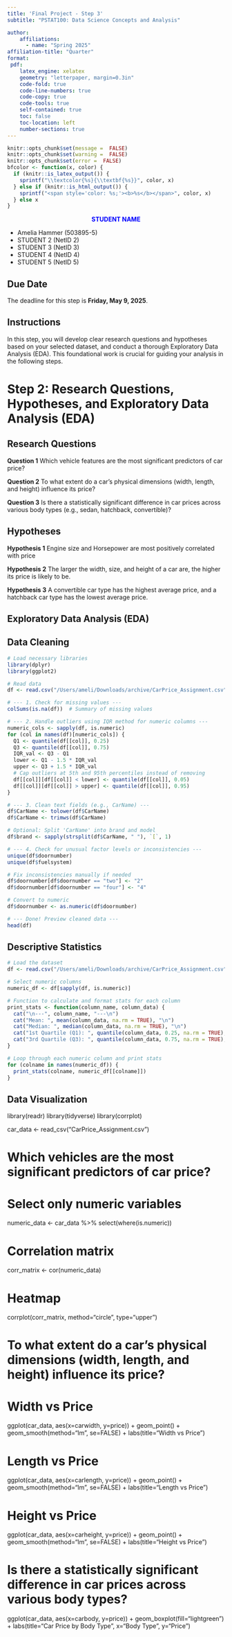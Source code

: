 ```yaml
---
title: 'Final Project - Step 3'
subtitle: "PSTAT100: Data Science Concepts and Analysis" 

author:
    affiliations:
      - name: "Spring 2025"
affiliation-title: "Quarter"
format: 
 pdf: 
    latex_engine: xelatex
    geometry: "letterpaper, margin=0.3in"
    code-fold: true
    code-line-numbers: true
    code-copy: true
    code-tools: true
    self-contained: true
    toc: false
    toc-location: left
    number-sections: true
---
```

```r
knitr::opts_chunk$set(message =  FALSE)
knitr::opts_chunk$set(warning =  FALSE)
knitr::opts_chunk$set(error =  FALSE)
bfcolor <- function(x, color) {
  if (knitr::is_latex_output()) {
    sprintf("\\textcolor{%s}{\\textbf{%s}}", color, x)
  } else if (knitr::is_html_output()) {
    sprintf("<span style='color: %s;'><b>%s</b></span>", color, x)
  } else x
}
```



:::callout
<div style="text-align: center">
<span style="color: blue;"> **STUDENT NAME **</span> 
</div>
- Amelia Hammer    (503895-5)
- STUDENT 2    (NetID 2)
- STUDENT 3    (NetID 3)
- STUDENT 4    (NetID 4)
- STUDENT 5    (NetID 5)
:::


::: {.callout-caution}
## Due Date
The deadline for this step is **Friday, May 9, 2025**.
:::


:::{.callout-tip}
# Instructions
In this step, you will develop clear research questions and hypotheses based on your selected dataset, and conduct a thorough Exploratory Data Analysis (EDA). This foundational work is crucial for guiding your analysis in the following steps.

:::

# Step 2: Research Questions, Hypotheses, and Exploratory Data Analysis (EDA)


## Research Questions

**Question 1**
Which vehicle features are the most significant predictors of car price?

**Question 2**
To what extent do a car’s physical dimensions (width, length, and height) influence its price?

**Question 3**
Is there a statistically significant difference in car prices across various body types (e.g., sedan, hatchback, convertible)?

## Hypotheses

**Hypothesis 1**
Engine size and Horsepower are most positively correlated with price 

**Hypothesis 2**
The larger the width, size, and height of a car are, the higher its price is likely to be. 

**Hypothesis 3**
A convertible car type has the highest average price, and a hatchback car type has the lowest average price. 


## Exploratory Data Analysis (EDA)

## Data Cleaning
```r
# Load necessary libraries
library(dplyr)
library(ggplot2)

# Read data
df <- read.csv("/Users/ameli/Downloads/archive/CarPrice_Assignment.csv", stringsAsFactors = FALSE)

# --- 1. Check for missing values ---
colSums(is.na(df))  # Summary of missing values

# --- 2. Handle outliers using IQR method for numeric columns ---
numeric_cols <- sapply(df, is.numeric)
for (col in names(df)[numeric_cols]) {
  Q1 <- quantile(df[[col]], 0.25)
  Q3 <- quantile(df[[col]], 0.75)
  IQR_val <- Q3 - Q1
  lower <- Q1 - 1.5 * IQR_val
  upper <- Q3 + 1.5 * IQR_val
  # Cap outliers at 5th and 95th percentiles instead of removing
  df[[col]][df[[col]] < lower] <- quantile(df[[col]], 0.05)
  df[[col]][df[[col]] > upper] <- quantile(df[[col]], 0.95)
}

# --- 3. Clean text fields (e.g., CarName) ---
df$CarName <- tolower(df$CarName)
df$CarName <- trimws(df$CarName)

# Optional: Split 'CarName' into brand and model
df$brand <- sapply(strsplit(df$CarName, " "), `[`, 1)

# --- 4. Check for unusual factor levels or inconsistencies ---
unique(df$doornumber)
unique(df$fuelsystem)

# Fix inconsistencies manually if needed
df$doornumber[df$doornumber == "two"] <- "2"
df$doornumber[df$doornumber == "four"] <- "4"

# Convert to numeric
df$doornumber <- as.numeric(df$doornumber)

# --- Done! Preview cleaned data ---
head(df)

```


## Descriptive Statistics
```r
# Load the dataset
df <- read.csv("/Users/ameli/Downloads/archive/CarPrice_Assignment.csv", stringsAsFactors = FALSE)

# Select numeric columns
numeric_df <- df[sapply(df, is.numeric)]

# Function to calculate and format stats for each column
print_stats <- function(column_name, column_data) {
  cat("\n---", column_name, "---\n")
  cat("Mean: ", mean(column_data, na.rm = TRUE), "\n")
  cat("Median: ", median(column_data, na.rm = TRUE), "\n")
  cat("1st Quartile (Q1): ", quantile(column_data, 0.25, na.rm = TRUE), "\n")
  cat("3rd Quartile (Q3): ", quantile(column_data, 0.75, na.rm = TRUE), "\n")
}

# Loop through each numeric column and print stats
for (colname in names(numeric_df)) {
  print_stats(colname, numeric_df[[colname]])
}

```


## Data Visualization

library(readr)
library(tidyverse)
library(corrplot)


car_data <- read_csv("CarPrice_Assignment.csv")

# Which vehicles are the most significant predictors of car price?
# Select only numeric variables
numeric_data <- car_data %>% select(where(is.numeric))

# Correlation matrix
corr_matrix <- cor(numeric_data)

# Heatmap
corrplot(corr_matrix, method="circle", type="upper")

# To what extent do a car's physical dimensions (width, length, and height) influence its price?
# Width vs Price
ggplot(car_data, aes(x=carwidth, y=price)) +
  geom_point() +
  geom_smooth(method="lm", se=FALSE) +
  labs(title="Width vs Price")

# Length vs Price
ggplot(car_data, aes(x=carlength, y=price)) +
  geom_point() +
  geom_smooth(method="lm", se=FALSE) +
  labs(title="Length vs Price")

# Height vs Price
ggplot(car_data, aes(x=carheight, y=price)) +
  geom_point() +
  geom_smooth(method="lm", se=FALSE) +
  labs(title="Height vs Price")

# Is there a statistically significant difference in car prices across various body types?
ggplot(car_data, aes(x=carbody, y=price)) +
  geom_boxplot(fill="lightgreen") +
  labs(title="Car Price by Body Type", x="Body Type", y="Price")

